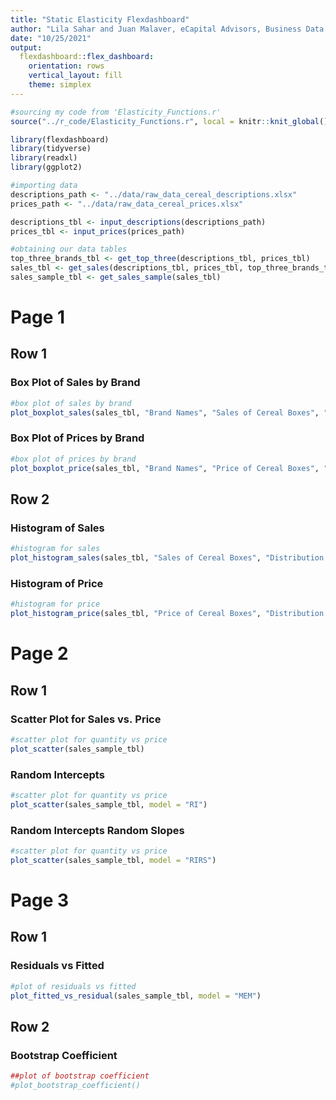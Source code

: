 ```yaml
---
title: "Static Elasticity Flexdashboard"
author: "Lila Sahar and Juan Malaver, eCapital Advisors, Business Data Science"
date: "10/25/2021"
output: 
  flexdashboard::flex_dashboard:
    orientation: rows
    vertical_layout: fill
    theme: simplex
---
```


```r
#sourcing my code from 'Elasticity_Functions.r'
source("../r_code/Elasticity_Functions.r", local = knitr::knit_global())
```

```r
library(flexdashboard)
library(tidyverse)
library(readxl)
library(ggplot2)

#importing data
descriptions_path <- "../data/raw_data_cereal_descriptions.xlsx"
prices_path <- "../data/raw_data_cereal_prices.xlsx"

descriptions_tbl <- input_descriptions(descriptions_path)
prices_tbl <- input_prices(prices_path)
```
```r
#obtaining our data tables
top_three_brands_tbl <- get_top_three(descriptions_tbl, prices_tbl)
sales_tbl <- get_sales(descriptions_tbl, prices_tbl, top_three_brands_tbl)
sales_sample_tbl <- get_sales_sample(sales_tbl)
```

Page 1
=======================================================================

Row 1 {.tabset}
-----------------------------------------------------------------------

### Box Plot of Sales by Brand

```r
#box plot of sales by brand
plot_boxplot_sales(sales_tbl, "Brand Names", "Sales of Cereal Boxes", "Distribution of Sales by Brand")
```

### Box Plot of Prices by Brand

```r
#box plot of prices by brand
plot_boxplot_price(sales_tbl, "Brand Names", "Price of Cereal Boxes", "Distribution of Prices by Brand")
```

Row 2 {.tabset}
-----------------------------------------------------------------------

### Histogram of Sales

```r
#histogram for sales
plot_histogram_sales(sales_tbl, "Sales of Cereal Boxes", "Distribution of Sales")
```

### Histogram of Price

```r
#histogram for price
plot_histogram_price(sales_tbl, "Price of Cereal Boxes", "Distribution of Prices")
```

Page 2
=======================================================================

Row 1 {.tabset}
-----------------------------------------------------------------------

### Scatter Plot for Sales vs. Price

```r
#scatter plot for quantity vs price
plot_scatter(sales_sample_tbl)
```

### Random Intercepts

```r
#scatter plot for quantity vs price
plot_scatter(sales_sample_tbl, model = "RI")
```

### Random Intercepts Random Slopes

```r
#scatter plot for quantity vs price
plot_scatter(sales_sample_tbl, model = "RIRS")
```

Page 3
=======================================================================

Row 1
-----------------------------------------------------------------------

### Residuals vs Fitted

```r
#plot of residuals vs fitted
plot_fitted_vs_residual(sales_sample_tbl, model = "MEM")
```

Row 2
-----------------------------------------------------------------------

### Bootstrap Coefficient

```r
##plot of bootstrap coefficient
#plot_bootstrap_coefficient()
```

